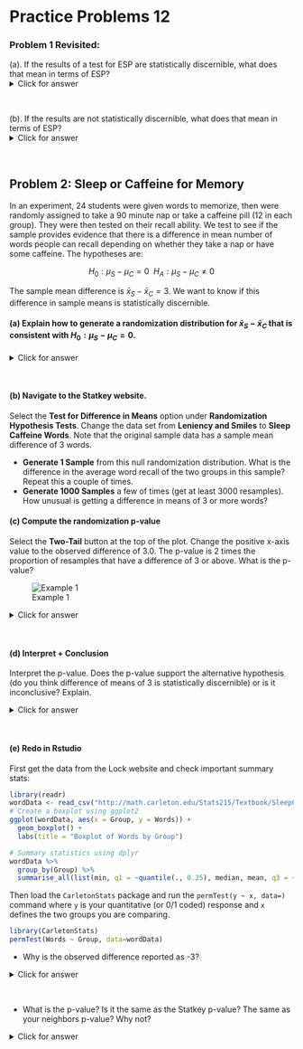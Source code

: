 # Practice Problems 12


### Problem 1 Revisited: 

 (a). If the results of a test for ESP are statistically discernible, what does that mean in terms of ESP?
<details><summary><red>Click for answer</red></summary>
*Answer:* 

It means we can conclude that $p > 0.2$ and that the sample results were so strong that we can conclude that ESP does exist and get more right than would be expected by random chance.  
</details><br>

 (b). If the results are not statistically discernible, what does that mean in terms of ESP?
<details><summary><red>Click for answer</red></summary>
*Answer:* 

The sample results are inconclusive.  People may or may not have ESP. Sample results could be just random chance.
</details><br>


## Problem 2:  Sleep or Caffeine for Memory

In an experiment, 24 students were given words to memorize, then were randomly assigned to take a 90 minute nap or take a caffeine pill (12 in each group).  They were then tested on their recall ability.  We test to see if the sample provides evidence that there is a difference in mean number of words people can recall depending on whether they take a nap or have some caffeine.  The hypotheses are: 

$$
H_0: \mu_S - \mu_C = 0 \ \ H_A: \mu_S - \mu_C \neq 0
$$

The sample mean difference is $\bar{x}_S - \bar{x}_C = 3$. We want to know if this difference in sample means is statistically discernible. 

#### (a) Explain how to generate a randomization distribution for $\bar{x}_S - \bar{x}_C$ that is consistent with $H_0: \mu_S - \mu_C = 0$.

<details><summary><red>Click for answer</red></summary>
*Answer:* We could randomly reassign the treatment to the study participants since, under the null, their recall abilities would be the same under either treatment. For each reassignment, we recomputed the sample mean difference and plot it in the dotplot shown below
</details><br>


#### (b) Navigate to the Statkey website. 

Select the **Test for Difference in Means** option under **Randomization Hypothesis Tests**. Change the data set from **Leniency and Smiles** to **Sleep Caffeine Words**. Note that the original sample data has a sample mean difference of 3 words.  

- **Generate 1 Sample** from this null randomization distribution. What is the difference in the average word recall of the two groups in this sample? Repeat this a couple of times.
- **Generate 1000 Samples** a few of times (get at least 3000 resamples). How unusual is getting a difference in means of 3 or more words?

\vspace*{.5in}

#### (c) 	Compute the randomization p-value

Select the **Two-Tail** button at the top of the plot. Change the positive x-axis value to the observed difference of 3.0. The p-value is 2 times the proportion of resamples that have a difference of 3 or above. What is the p-value? 

![Example 1](data/wordRand.png)

<details><summary><red>Click for answer</red></summary>
*Answer:* We see in the image that the proportion in the tail beyond the sample statistic of 3.0 is 0.022.  Because this is a two-tail test, we have to account for both tails, so the p-value is 2(0.022) = 0.044.
</details><br>

#### (d) 	Interpret + Conclusion

Interpret the p-value. Does the p-value support the alternative hypothesis (do you think difference of means of 3 is statistically discernible) or is it inconclusive? Explain.

<details><summary><red>Click for answer</red></summary>
*Answer:* We would see a difference of at least 3 words recalled, on average, in about 4.4% of all possible samples if the influence of sleep and caffeine on recall was the same The results show some evidence of statistical significance, meaning that the caffeine and sleep may have some difference effects on word recall ability.
</details><br>


#### (e) Redo in Rstudio

First get the data from the Lock website and check important summary stats:

```r
library(readr)
wordData <- read_csv("http://math.carleton.edu/Stats215/Textbook/SleepCaffeine.csv")
# Create a boxplot using ggplot2
ggplot(wordData, aes(x = Group, y = Words)) +
  geom_boxplot() +
  labs(title = "Boxplot of Words by Group")
```


```r
# Summary statistics using dplyr
wordData %>%
  group_by(Group) %>%
  summarise_all(list(min, q1 = ~quantile(., 0.25), median, mean, q3 = ~quantile(., 0.75), max))
```


Then load the `CarletonStats` package and run the `permTest(y ~ x, data=)` command where `y` is your quantitative (or 0/1 coded) response and `x` defines the two groups you are comparing. 

```r
library(CarletonStats)
permTest(Words ~ Group, data=wordData)
```

- Why is the observed difference reported as -3?

<details><summary><red>Click for answer</red></summary>
*Answer:* The difference is computed alphabetically: Caffeine minus Sleep so the difference in now -3 instead of +3. </details><br>


- What is the p-value? Is it the same as the Statkey p-value? The same as your neighbors p-value? Why not?

<details><summary><red>Click for answer</red></summary>
*Answer:* The p-value is around 5%. Any difference between Statkey, neighbors or different runs of the `permTest` command stem from the fact that different resamples are obtained each time a randomization distribution is generated. There may be some small (inconsequential) difference in p-values due to this.
</details><br>

